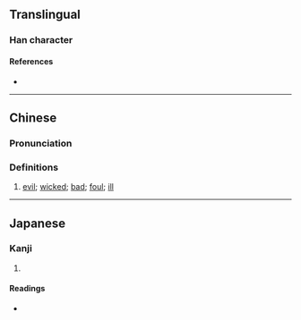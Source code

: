 {{character info/new}}
==Translingual==

===Han character===
{{Han char|rn=9|rad=人|as=11|sn=13|four=24234|canj=OKKK|ids=⿰亻爽}}

====References====
* {{Han ref|kx=0115.030|dkj=01031|dj=0245.010|hdz=10210.090|uh=50B8|ud=20664|bh=DCC4|bd=56516}}

----

==Chinese==
{{zh-forms}}

===Pronunciation===
{{zh-pron
|m=chuǎng
|c=cong2
|mc=y
|oc=y
|ma=
|cat=a
}}

===Definitions===
{{zh-hanzi}}

# {{zh-hg}} [[evil]]; [[wicked]]; [[bad]]; [[foul]]; [[ill]]

----

==Japanese==

===Kanji===
{{ja-kanji|grade=|rs=人11}}

# {{defn|lang=ja|sort=人11}}

====Readings====
* {{ja-readings|on=[[そう]] (sō), [[しょう]] (shō)|kun=[[わるい]] (warui)}}